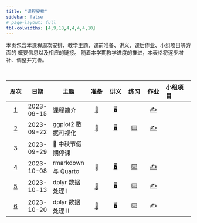 ```yaml
---
title: "课程安排"
sidebar: false
# page-layout: full
tbl-colwidths: [4,9,18,4,4,4,4,10]
---
```


:::{.callout-note}
本页包含本课程周次安排、教学主题、课前准备、讲义、课后作业、小组项目等方面的
概要信息以及相应的链接。
随着本学期教学进度的推进，本表格将逐步增补、调整并完善。
:::

<br>

:::{.column-body}

|  周次  |  日期  |主题    |  准备  |  讲义  |  练习  |  作业  |  小组项目  |
|:------:|:------:|--------|:------:|:------:|:------:|:------:|:-----------|
| [1](/weeks/week-01.qmd)  | 2023-09-15  | 课程简介           | [📖](/weeks/week-01.qmd#课前准备) | [🖥️](/slides/lec-01/L01_Introduction.html "第1讲 课程简介") |   | [✍️](/hw/hw-01.qmd "课后作业") |  |
| [2](/weeks/week-02.qmd)  | 2023-09-22  | ggplot2 数据可视化 | [📖](/weeks/week-02.qmd#课前准备) | [🖥️](/slides/lec-02/L02_Visualization.html "第2讲 ggplot2数据可视化")| [⌨️](/weeks/week-02.qmd#随堂练习) | [✍️](/hw/hw-02.qmd "课后作业") |   |
| 3  | 2023-09-29 | 🥮 中秋节假期停课 |   |  |   |   |   |
| [4](/weeks/week-04.qmd)  | 2023-10-08  | rmarkdown 与 Quarto | [📖](/weeks/week-04.qmd#课前准备) | [🖥️](/slides/lec-03/L03_Quarto.html "第3讲 rmarkdown与Quarto")| [⌨️](/weeks/week-04.qmd#随堂练习) | [✍️](/hw/hw-03.qmd "课后作业") |   |
| [5](/weeks/week-05.qmd)  | 2023-10-13 | dplyr 数据处理 I | [📖](/weeks/week-05.qmd#课前准备) | [🖥️](/slides/lec-04/L04_Transformation.html "第4讲 dplyr数据处理")| [⌨️](/weeks/week-05.qmd#随堂练习) | [✍️](/hw/hw-04.qmd "课后作业") |   |
| [6](/weeks/week-06.qmd)  | 2023-10-20 | dplyr 数据处理 II | [📖](/weeks/week-06.qmd#课前准备) | [🖥️](/slides/lec-04/L04_Transformation.html "第4讲 dplyr数据处理#80")| [⌨️](/weeks/week-06.qmd#随堂练习) | [✍️](/hw/hw-05.qmd "课后作业") |   |
:::

<!-- 👨‍🏫 ⏳   🏆  🐝 进行中 -->

